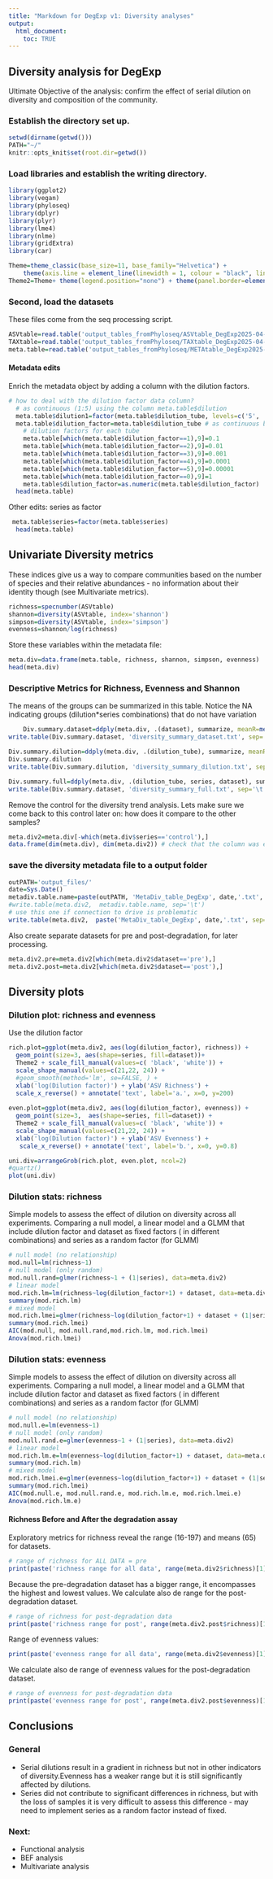 ```yaml
---
title: "Markdown for DegExp v1: Diversity analyses"
output: 
  html_document:
    toc: TRUE
---
```

## Diversity analysis for DegExp

Ultimate Objective of the analysis: confirm the effect of serial dilution on diversity and composition of the community. 

### Establish the directory set up.
```r
setwd(dirname(getwd()))
PATH="~/"
knitr::opts_knit$set(root.dir=getwd())
```

### Load libraries and establish the writing directory. 

```r
library(ggplot2)
library(vegan)
library(phyloseq)
library(dplyr)
library(plyr)
library(lme4)
library(nlme)
library(gridExtra)
library(car)

Theme=theme_classic(base_size=11, base_family="Helvetica") +
	theme(axis.line = element_line(linewidth = 1, colour = "black", linetype = "solid")) +theme(plot.title = element_text(size = 12))+ theme(panel.border=element_rect(fill=NA))
Theme2=Theme+ theme(legend.position="none") + theme(panel.border=element_rect(fill=NA))
```

### Second, load the datasets
These files come from the seq processing script. 

```r
ASVtable=read.table('output_tables_fromPhyloseq/ASVtable_DegExp2025-04-01.txt', header=TRUE)
TAXtable=read.table('output_tables_fromPhyloseq/TAXtable_DegExp2025-04-01.txt', header=TRUE)
meta.table=read.table('output_tables_fromPhyloseq/METAtable_DegExp2025-04-01.txt', header=TRUE)

```

#### Metadata edits
Enrich the metadata object by adding a column with the dilution factors. 

```r
# how to deal with the dilution factor data column? 
  # as continuous (1:5) using the column meta.table$dilution
  meta.table$dilution1=factor(meta.table$dilution_tube, levels=c('5', '4', '3', '2', '1', '0')) # as factor
  meta.table$dilution_factor=meta.table$dilution_tube # as continuous but calculating the dilution factor:
    # dilution factors for each tube
    meta.table[which(meta.table$dilution_factor==1),9]=0.1
    meta.table[which(meta.table$dilution_factor==2),9]=0.01
    meta.table[which(meta.table$dilution_factor==3),9]=0.001
    meta.table[which(meta.table$dilution_factor==4),9]=0.0001
    meta.table[which(meta.table$dilution_factor==5),9]=0.00001
    meta.table[which(meta.table$dilution_factor==0),9]=1
    meta.table$dilution_factor=as.numeric(meta.table$dilution_factor)
  head(meta.table)
```



Other edits: series as factor
```r
 meta.table$series=factor(meta.table$series)
  head(meta.table)
```


## Univariate Diversity metrics

These indices give us a way to compare communities based on the number of species and their relative abundances - no information about their identity though (see Multivariate metrics).

```r
richness=specnumber(ASVtable)
shannon=diversity(ASVtable, index='shannon')
simpson=diversity(ASVtable, index='simpson')
evenness=shannon/log(richness)
```

Store these variables within the metadata file:
```r
meta.div=data.frame(meta.table, richness, shannon, simpson, evenness)
head(meta.div)
```


### Descriptive Metrics for Richness, Evenness and Shannon
The means of the groups can be summarized in this table. Notice the NA indicating groups (dilution*series combinations) that do not have variation
```r
	Div.summary.dataset=ddply(meta.div, .(dataset), summarize, meanR=mean(richness), sdR=sd(richness), meanShann=mean(shannon), sdShan=sd(shannon), meanSimp=mean(simpson), sdSimp=sd(simpson), meanE=mean(evenness), sdE=sd(evenness))
write.table(Div.summary.dataset, 'diversity_summary_dataset.txt', sep='\t')

Div.summary.dilution=ddply(meta.div, .(dilution_tube), summarize, meanR=mean(richness), sdR=sd(richness), meanShann=mean(shannon), sdShan=sd(shannon), meanSimp=mean(simpson), sdSimp=sd(simpson), meanE=mean(evenness), sdE=sd(evenness))
Div.summary.dilution
write.table(Div.summary.dilution, 'diversity_summary_dilution.txt', sep='\t')

Div.summary.full=ddply(meta.div, .(dilution_tube, series, dataset), summarize, meanR=mean(richness), sdR=sd(richness), meanShann=mean(shannon), sdShan=sd(shannon), meanSimp=mean(simpson), sdSimp=sd(simpson), meanE=mean(evenness), sdE=sd(evenness))
write.table(Div.summary.dataset, 'diversity_summary_full.txt', sep='\t')


```

Remove the control for the diversity trend analysis. Lets make sure we come back to this control later on: how does it compare to the other samples?

```r
meta.div2=meta.div[-which(meta.div$series=='control'),]
data.frame(dim(meta.div), dim(meta.div2)) # check that the column was eliminated by looking at the dimensions of the datasets

```

### save the diversity metadata file to a output folder
```r
outPATH='output_files/'
date=Sys.Date()
metadiv.table.name=paste(outPATH, 'MetaDiv_table_DegExp', date,'.txt', sep='')
#write.table(meta.div2,  metadiv.table.name, sep='\t')
# use this one if connection to drive is problematic
write.table(meta.div2,  paste('MetaDiv_table_DegExp', date,'.txt', sep=''), sep='\t')
```

Also create separate datasets for pre and post-degradation, for later processing.
```r
meta.div2.pre=meta.div2[which(meta.div2$dataset=='pre'),]
meta.div2.post=meta.div2[which(meta.div2$dataset=='post'),]
```

## Diversity plots

### Dilution plot: richness and evenness
Use the dilution factor 
```r
rich.plot=ggplot(meta.div2, aes(log(dilution_factor), richness)) + 
  geom_point(size=3, aes(shape=series, fill=dataset))+ 
  Theme2 + scale_fill_manual(values=c( 'black', 'white')) + 
  scale_shape_manual(values=c(21,22, 24)) + 
  #geom_smooth(method='lm', se=FALSE, ) + 
  xlab('log(Dilution factor)') + ylab('ASV Richness') +
  scale_x_reverse() + annotate('text', label='a.', x=0, y=200)
  
even.plot=ggplot(meta.div2, aes(log(dilution_factor), evenness)) + 
  geom_point(size=3,  aes(shape=series, fill=dataset)) + 
  Theme2 + scale_fill_manual(values=c( 'black', 'white')) + 
  scale_shape_manual(values=c(21,22, 24)) + 
  xlab('log(Dilution factor)') + ylab('ASV Evenness') +
   scale_x_reverse() + annotate('text', label='b.', x=0, y=0.8)

uni.div=arrangeGrob(rich.plot, even.plot, ncol=2)  
#quartz()
plot(uni.div)
```
### Dilution stats: richness
Simple models to assess the effect of dilution on diversity across all experiments. Comparing a null model, a linear model and a GLMM that include dilution factor and dataset as fixed factors ( in different combinations) and series as a random factor (for GLMM)
```r
# null model (no relationship)
mod.null=lm(richness~1)
# null model (only random)
mod.null.rand=glmer(richness~1 + (1|series), data=meta.div2)
# linear model
mod.rich.lm=lm(richness~log(dilution_factor+1) + dataset, data=meta.div2)
summary(mod.rich.lm)
# mixed model
mod.rich.lmei=glmer(richness~log(dilution_factor+1) + dataset + (1|series), data=meta.div2)
summary(mod.rich.lmei)
AIC(mod.null, mod.null.rand,mod.rich.lm, mod.rich.lmei)
Anova(mod.rich.lmei)
```
### Dilution stats: evenness
Simple models to assess the effect of dilution on diversity across all experiments. Comparing a null model, a linear model and a GLMM that include dilution factor and dataset as fixed factors ( in different combinations) and series as a random factor (for GLMM)
```r
# null model (no relationship)
mod.null.e=lm(evenness~1)
# null model (only random)
mod.null.rand.e=glmer(evenness~1 + (1|series), data=meta.div2)
# linear model
mod.rich.lm.e=lm(evenness~log(dilution_factor+1) + dataset, data=meta.div2)
summary(mod.rich.lm)
# mixed model
mod.rich.lmei.e=glmer(evenness~log(dilution_factor+1) + dataset + (1|series), data=meta.div2)
summary(mod.rich.lmei)
AIC(mod.null.e, mod.null.rand.e, mod.rich.lm.e, mod.rich.lmei.e)
Anova(mod.rich.lm.e)
```
#### Richness Before and After the degradation assay

Exploratory metrics for richness reveal the range (16-197) and means (65) for datasets.
```r
# range of richness for ALL DATA = pre
print(paste('richness range for all data', range(meta.div2$richness)[1], '-', range(meta.div2$richness)[2], ', mean', mean(meta.div2$richness), 'standard deviation', sd(meta.div2$richness)))
```
Because the pre-degradation dataset has a bigger range, it encompasses the highest and lowest values. We calculate also de range for the post-degradation dataset. 
```r
# range of richness for post-degradation data
print(paste('richness range for post', range(meta.div2.post$richness)[1], '-', range(meta.div2.post$richness)[2], ', mean', mean(meta.div2.post$richness), 'standard deviation', sd(meta.div2.post$richness)))
```
Range of evenness values:
```r
print(paste('evenness range for all data', range(meta.div2$evenness)[1], '-', range(meta.div2$evenness)[2], ', mean', mean(meta.div2$evenness), 'standard deviation', sd(meta.div2$evenness)))
```
We calculate also de range of evenness values for the post-degradation dataset. 
```r
# range of evenness for post-degradation data
print(paste('evenness range for post', range(meta.div2.post$evenness)[1], '-', range(meta.div2.post$evenness)[2], ', mean', mean(meta.div2.post$evenness), 'standard deviation', sd(meta.div2.post$evenness)))
```

## Conclusions

### General
* Serial dilutions result in a gradient in richness but not in other indicators of diversity.Evenness has a weaker range but it is still significantly affected by dilutions.
* Series did not contribute to significant differences in richness, but with the loss of samples it is very difficult to assess this difference - may need to implement series as a random factor instead of fixed.

### Next:
* Functional analysis
* BEF analysis
* Multivariate analysis

